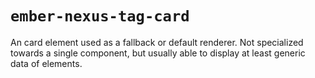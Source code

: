 

<Meta of={DefaultStories} />

# `ember-nexus-tag-card`

An card element used as a fallback or default renderer. Not specialized towards a single component, but usually able
to display at least generic data of elements.

<Canvas of={DefaultStories.Default} />
